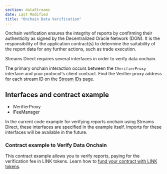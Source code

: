 ```yaml
---
section: dataStreams
date: Last Modified
title: "Onchain Data Verification"
---
```



<Aside type="caution" title="Onchain Data Verification">
  Onchain verification ensures the integrity of reports by confirming their authenticity as signed by the Decentralized
  Oracle Network (DON). It is the responsibility of the application contract(s) to determine the suitability of the
  report data for any further actions, such as trade execution.
</Aside>

Streams Direct requires several interfaces in order to verify data onchain.

The primary onchain interaction occurs between the `IVerifierProxy` interface and your protocol's client contract. Find the Verifier proxy address for each stream ID on the [Stream IDs](/data-streams/stream-ids) page.

## Interfaces and contract example

- IVerifierProxy
- IFeeManager

In the current code example for verifying reports onchain using Streams Direct, these interfaces are specified in the example itself. Imports for these interfaces will be available in the future.

### Contract example to Verify Data Onchain

This contract example allows you to verify reports, paying for the verification fee in LINK tokens. Learn how to [fund your contract with LINK tokens](/resources/fund-your-contract).

<CodeSample src="samples/DataStreams/ClientReportsVerifier.sol" />
